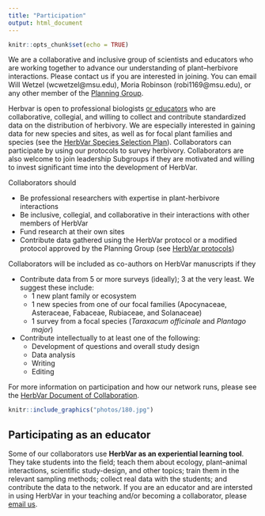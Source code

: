 ```yaml
---
title: "Participation"
output: html_document
---
```


```r
knitr::opts_chunk$set(echo = TRUE)
```

We are a collaborative and inclusive group of scientists and educators who are working together to advance our understanding of plant--herbivore interactions. Please contact us if you are interested in joining. You can email Will Wetzel (wcwetzel@msu.edu), Moria Robinson (robi1169@msu.edu), or any other member of the [Planning Group](leadership.html).

Herbvar is open to professional biologists [or educators](#edu) who are collaborative, collegial, and willing to collect and contribute standardized data on the distribution of herbivory. We are especially interested in gaining data for new species and sites, as well as for focal plant families and species (see the [HerbVar Species Selection Plan](protocols/HerbVar Species Selection Plan.pdf)). Collaborators can participate by using our protocols to survey herbivory. Collaborators are also welcome to join leadership Subgroups if they are motivated and willing to invest significant time into the development of HerbVar.

Collaborators should

* Be professional researchers with expertise in plant-herbivore interactions
* Be inclusive, collegial, and collaborative in their interactions with other members of HerbVar
* Fund research at their own sites
* Contribute data gathered using the HerbVar protocol or a modified protocol approved by the Planning Group (see [HerbVar protocols](protocols.html))

Collaborators will be included as co-authors on HerbVar manuscripts if they

* Contribute data from 5 or more surveys (ideally); 3 at the very least. We suggest these include:
  + 1 new plant family or ecosystem
  + 1 new species from one of our focal families (Apocynaceae, Asteraceae, Fabaceae, Rubiaceae, and Solanaceae)
  + 1 survey from a focal species (_Taraxacum officinale_ and _Plantago major_)
* Contribute intellectually to at least one of the following:
  + Development of questions and overall study design
  + Data analysis
  + Writing
  + Editing

For more information on participation and how our network runs, please see the [HerbVar Document of Collaboration](/protocols/HerbVar Document of Collaboration.pdf).

```r
knitr::include_graphics("photos/180.jpg")
```


## Participating as an educator {#edu}
Some of our collaborators use **HerbVar as an experiential learning tool**. They take students into the field; teach them about ecology, plant--animal interactions, scientific study-design, and other topics; train them in the relevant sampling methods; collect real data with the students; and contribute the data to the network. If you are an educator and are intersted in using HerbVar in your teaching and/or becoming a collaborator, please [email us](leadership.html).



